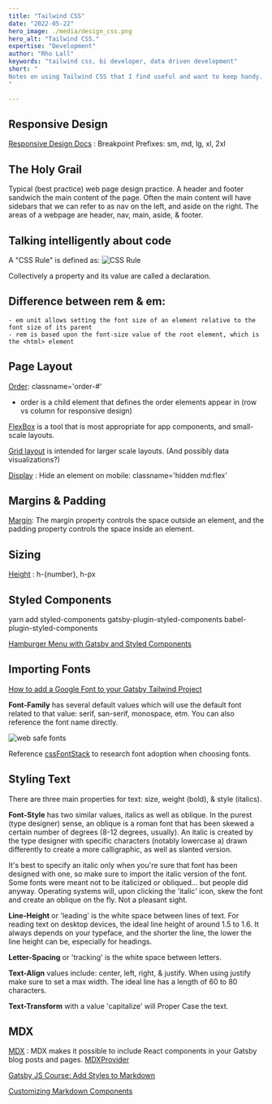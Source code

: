```yaml
---
title: "Tailwind CSS"
date: "2022-05-22"
hero_image: ./media/design_css.png
hero_alt: "Tailwind CSS."
expertise: "Development"
author: "Rho Lall"
keywords: "tailwind css, bi developer, data driven development"
short: "
Notes on using Tailwind CSS that I find useful and want to keep handy. 
"

---
```


## Responsive Design
[Responsive Design Docs](https://tailwindcss.com/docs/responsive-design)
: Breakpoint Prefixes: sm, md, lg, xl, 2xl

## The Holy Grail
Typical (best practice) web page design practice. A header and footer sandwich the main content of the page. 
Often the main content will have sidebars that we can refer to as nav on the left, and aside on the right.
The areas of a webpage are header, nav, main, aside, & footer.

## Talking intelligently about code

A "CSS Rule" is defined as:
![CSS Rule](./media/content/css_rule.png)

Collectively a property and its value are called a declaration.

## Difference between rem & em:
    - em unit allows setting the font size of an element relative to the font size of its parent
    - rem is based upon the font-size value of the root element, which is the <html> element

## Page Layout

[Order](https://tailwindcss.com/docs/order): classname='order-#'
- order is a child element that defines the order elements appear in (row vs column for responsive design)

[FlexBox](https://css-tricks.com/snippets/css/a-guide-to-flexbox/)
 is a tool that is most appropriate for app components, and small-scale layouts.

[Grid layout](https://css-tricks.com/snippets/css/complete-guide-grid/)
 is intended for larger scale layouts. (And possibly data visualizations?)

[Display](https://tailwindcss.com/docs/display)
: Hide an element on mobile: classname='hidden md:flex'

## Margins & Padding

[Margin](https://tailwindcss.com/docs/margin): The margin property controls the space outside an element, 
and the padding property controls the space inside an element.

## Sizing
[Height](https://tailwindcss.com/docs/height) : h-{number}, h-px

## Styled Components

yarn add styled-components gatsby-plugin-styled-components babel-plugin-styled-components

[Hamburger Menu with Gatsby and Styled Components](https://www.youtube.com/watch?v=6cb56Luubd4)

## Importing Fonts
[How to add a Google Font to your Gatsby Tailwind Project](https://www.itzami.com/blog/how-to-add-a-google-font-to-your-gatsby-tailwind-project)

**Font-Family** has several default values which will use the default font related to that value: serif, san-serif, monospace, etm. You can also reference the font name directly.

![web safe fonts](./media/content/web_safe_fonts.png)

Reference [cssFontStack](cssfontstack.com) to research font adoption when choosing fonts.

## Styling Text

There are three main properties for text: size, weight (bold), & style (italics). 

**Font-Style** has two similar values, italics as well as oblique.  In the purest (type designer) sense, an oblique is a roman font that has been skewed a certain number of degrees (8-12 degrees, usually). An italic is created by the type designer with specific characters (notably lowercase a) drawn differently to create a more calligraphic, as well as slanted version.

It's best to specify an italic only when you're sure that font has been designed with one, so make sure to import the italic version of the font. Some fonts were meant not to be italicized or obliqued... but people did anyway. Operating systems will, upon clicking the 'italic' icon, skew the font and create an oblique on the fly. Not a pleasant sight.

**Line-Height** or 'leading' is the white space between lines of text. For reading text on desktop devices, the ideal line height of around 1.5 to 1.6. It always depends on your typeface, and the shorter the line, the lower the line height can be, especially for headings.

**Letter-Spacing** or 'tracking' is the white space between letters. 

**Text-Align** values include: center, left, right, & justify. When using justify make sure to set a max width. The ideal line has a length of 60 to 80 characters.

**Text-Transform** with a value 'capitalize' will Proper Case the text.

## MDX
[MDX](https://www.gatsbyjs.com/docs/glossary/mdx/)
: MDX makes it possible to include React components in your Gatsby blog posts and pages.
[MDXProvider](https://www.gatsbyjs.com/docs/how-to/routing/customizing-components/)

[Gatsby JS Course: Add Styles to Markdown](https://www.youtube.com/watch?v=zOYshXpGdv4)

[Customizing Markdown Components](https://www.gatsbyjs.com/docs/how-to/routing/customizing-components/)



